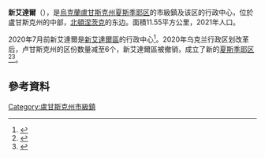 {{NoteTA
|G1=地名
}}
'''新艾達爾'''（{{lang-uk|Новоайдар}}），是[[烏克蘭|烏克蘭]][[盧甘斯克州|盧甘斯克州]][[夏斯季耶区|夏斯季耶区]]的市級鎮及该区的行政中心，位於盧甘斯克州的中部，[[北頓涅茨克|北頓涅茨克]]的东边。面積11.55平方公里，2021年人口{{Ua-pop-est2021|7,879人}}。

2020年7月前新艾達爾是[[新艾達爾區|新艾達爾區]]的行政中心<ref name="ua2020estimate">{{cite web|url=http://database.ukrcensus.gov.ua/PXWEB2007/ukr/publ_new1/2020/zb_chuselnist%202019.pdf|title=Чисельність наявного населення України (Actual population of Ukraine)|publisher=State Statistics Service of Ukraine|language=uk|access-date=2020-09-30|archive-date=2020-06-22|archive-url=https://web.archive.org/web/20200622091030/http://database.ukrcensus.gov.ua/PXWEB2007/ukr/publ_new1/2020/zb_chuselnist%202019.pdf}}</ref>。2020年乌克兰行政区划改革后，卢甘斯克州的区份数量减至6个，新艾達爾區被撤销，成立了新的[[夏斯季耶区|夏斯季耶区]]<ref>{{Cite news|title=Про утворення та ліквідацію районів. Постанова Верховної Ради України № 807-ІХ.|url=http://www.golos.com.ua/article/333466|access-date=2020-10-03|date=2020-07-18|website=Голос України|language=uk|archive-date=2021-07-09|archive-url=https://web.archive.org/web/20210709121303/http://www.golos.com.ua/article/333466}}</ref><ref>{{cite web |title=Нові райони: карти + склад |url=https://www.minregion.gov.ua/press/news/novi-rajony-karty-sklad/ |publisher=Міністерство розвитку громад та територій України |language=uk |access-date=2022-06-05 |archive-date=2021-03-02 |archive-url=https://web.archive.org/web/20210302224321/https://www.minregion.gov.ua/press/news/novi-rajony-karty-sklad/ }}</ref>。

==參考資料==
{{Reflist}}

{{coord|48|58|23|N|39|0|11|E|scale:30000|display=title}}
{{Luhansk-geo-stub}}

{{DEFAULTSORT:Новоайдар}}
[[Category:盧甘斯克州市級鎮|Category:盧甘斯克州市級鎮]]